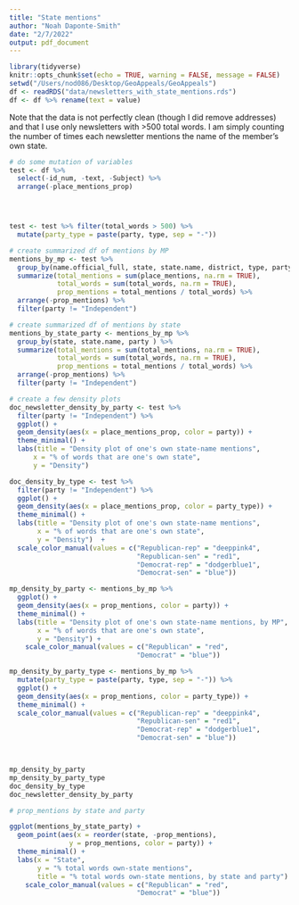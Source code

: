```yaml
---
title: "State mentions"
author: "Noah Daponte-Smith"
date: "2/7/2022"
output: pdf_document
---
```


```r
library(tidyverse)
knitr::opts_chunk$set(echo = TRUE, warning = FALSE, message = FALSE)
setwd("/Users/nod086/Desktop/GeoAppeals/GeoAppeals")
df <- readRDS("data/newsletters_with_state_mentions.rds")
df <- df %>% rename(text = value)
```

Note that the data is not perfectly clean (though I did remove addresses) and that I use only newsletters with >500 total words. I am simply counting the number of times each newsletter mentions the name of the member's own state. 

```r

# do some mutation of variables 
test <- df %>% 
  select(-id_num, -text, -Subject) %>% 
  arrange(-place_mentions_prop)




test <- test %>% filter(total_words > 500) %>% 
  mutate(party_type = paste(party, type, sep = "-"))

# create summarized df of mentions by MP
mentions_by_mp <- test %>% 
  group_by(name.official_full, state, state.name, district, type, party, sex, Race) %>% 
  summarize(total_mentions = sum(place_mentions, na.rm = TRUE),
            total_words = sum(total_words, na.rm = TRUE), 
            prop_mentions = total_mentions / total_words) %>%
  arrange(-prop_mentions) %>% 
  filter(party != "Independent")

# create summarized df of mentions by state
mentions_by_state_party <- mentions_by_mp %>% 
  group_by(state, state.name, party ) %>% 
  summarize(total_mentions = sum(total_mentions, na.rm = TRUE),
            total_words = sum(total_words, na.rm = TRUE), 
            prop_mentions = total_mentions / total_words) %>%
  arrange(-prop_mentions) %>% 
  filter(party != "Independent")

# create a few density plots 
doc_newsletter_density_by_party <- test %>% 
  filter(party != "Independent") %>% 
  ggplot() + 
  geom_density(aes(x = place_mentions_prop, color = party)) + 
  theme_minimal() + 
  labs(title = "Density plot of one's own state-name mentions",
      x = "% of words that are one's own state", 
      y = "Density")

doc_density_by_type <- test %>% 
  filter(party != "Independent") %>% 
  ggplot() + 
  geom_density(aes(x = place_mentions_prop, color = party_type)) + 
  theme_minimal() + 
  labs(title = "Density plot of one's own state-name mentions",
       x = "% of words that are one's own state", 
       y = "Density")  +
  scale_color_manual(values = c("Republican-rep" = "deeppink4",
                                "Republican-sen" = "red1",
                                "Democrat-rep" = "dodgerblue1",
                                "Democrat-sen" = "blue")) 

mp_density_by_party <- mentions_by_mp %>% 
  ggplot() + 
  geom_density(aes(x = prop_mentions, color = party)) + 
  theme_minimal() + 
  labs(title = "Density plot of one's own state-name mentions, by MP",
       x = "% of words that are one's own state",
       y = "Density") + 
    scale_color_manual(values = c("Republican" = "red",
                                "Democrat" = "blue")) 

mp_density_by_party_type <- mentions_by_mp %>% 
  mutate(party_type = paste(party, type, sep = "-")) %>% 
  ggplot() + 
  geom_density(aes(x = prop_mentions, color = party_type)) + 
  theme_minimal() +
  scale_color_manual(values = c("Republican-rep" = "deeppink4",
                                "Republican-sen" = "red1",
                                "Democrat-rep" = "dodgerblue1",
                                "Democrat-sen" = "blue")) 



mp_density_by_party
mp_density_by_party_type
doc_density_by_type
doc_newsletter_density_by_party

```



```r
# prop_mentions by state and party 

ggplot(mentions_by_state_party) + 
  geom_point(aes(x = reorder(state, -prop_mentions),
               y = prop_mentions, color = party)) + 
  theme_minimal() + 
  labs(x = "State",
       y = "% total words own-state mentions", 
       title = "% total words own-state mentions, by state and party") + 
    scale_color_manual(values = c("Republican" = "red",
                                "Democrat" = "blue")) 



```